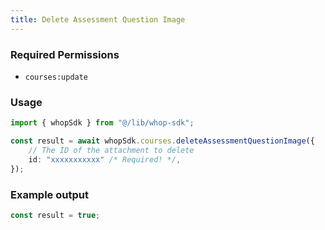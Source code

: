 ```yaml
---
title: Delete Assessment Question Image
---
```



### Required Permissions
 - `courses:update`

### Usage

```typescript
import { whopSdk } from "@/lib/whop-sdk";

const result = await whopSdk.courses.deleteAssessmentQuestionImage({
	// The ID of the attachment to delete
	id: "xxxxxxxxxxx" /* Required! */,
});

```

### Example output

```typescript
const result = true;

```
